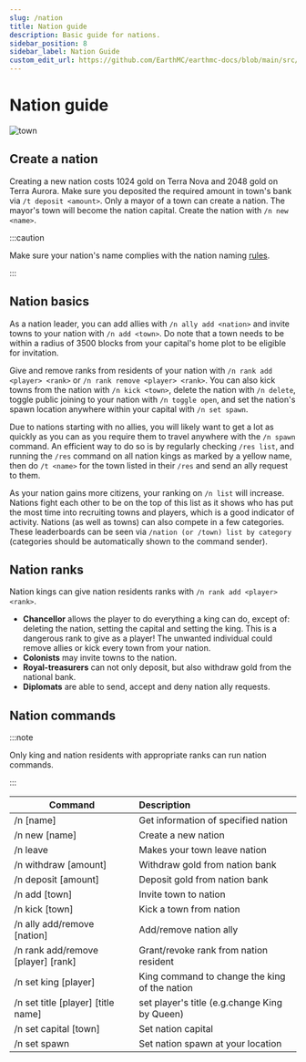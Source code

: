 ```yaml
---
slug: /nation
title: Nation guide
description: Basic guide for nations.
sidebar_position: 8
sidebar_label: Nation Guide
custom_edit_url: https://github.com/EarthMC/earthmc-docs/blob/main/src/docs/nation.mdx
---
```

# Nation guide

![town](/img/nation.webp)

## Create a nation
Creating a new nation costs 1024 gold on Terra Nova and 2048 gold on Terra Aurora. Make sure you deposited the required amount in town's bank via `/t deposit <amount>`. Only a mayor of a town can create a nation. The mayor's town will become the nation capital. Create the nation with `/n new <name>`.

:::caution

Make sure your nation's name complies with the nation naming [rules](https://earthmc.net/docs/rules).

:::

## Nation basics
As a nation leader, you can add allies with `/n ally add <nation>` and invite towns to your nation with `/n add <town>`. Do note that a town needs to be within a radius of 3500 blocks from your capital's home plot to be eligible for invitation.

Give and remove ranks from residents of your nation with `/n rank add <player> <rank>` or `/n rank remove <player> <rank>`. You can also kick towns from the nation with `/n kick <town>`, delete the nation with `/n delete`, toggle public joining to your nation with `/n toggle open`, and set the nation's spawn location anywhere within your capital with `/n set spawn`.

Due to nations starting with no allies, you will likely want to get a lot as quickly as you can as you require them to travel anywhere with the `/n spawn` command. An efficient way to do so is by regularly checking `/res list`, and running the `/res` command on all nation kings as marked by a yellow name, then do `/t <name>` for the town listed in their `/res` and send an ally request to them.

As your nation gains more citizens, your ranking on `/n list` will increase. Nations fight each other to be on the top of this list as it shows who has put the most time into recruiting towns and players, which is a good indicator of activity. Nations (as well as towns) can also compete in a few categories. These leaderboards can be seen via `/nation (or /town) list by category` (categories should be automatically shown to the command sender).

## Nation ranks
Nation kings can give nation residents ranks with `/n rank add <player> <rank>`.

* **Chancellor** allows the player to do everything a king can do, except of: deleting the nation, setting the capital and setting the king. This is a dangerous rank to give as a player! The unwanted individual could remove allies or kick every town from your nation.
* **Colonists** may invite towns to the nation.
* **Royal-treasurers** can not only deposit, but also withdraw gold from the national bank.
* **Diplomats** are able to send, accept and deny nation ally requests.

## Nation commands
:::note

Only king and nation residents with appropriate ranks can run nation commands.

:::

| Command                            | Description                                   |
| ---------------------------------- |:--------------------------------------------- |
| /n [name]                          | Get information of specified nation           |
| /n new [name]                      | Create a new nation                           |
| /n leave                           | Makes your town leave nation                  |
| /n withdraw [amount]               | Withdraw gold from nation bank                |
| /n deposit [amount]                | Deposit gold from nation bank                 |
| /n add [town]                      | Invite town to nation                         |
| /n kick [town]                     | Kick a town from nation                       |
| /n ally add/remove [nation]        | Add/remove nation ally                        |
| /n rank add/remove [player] [rank] | Grant/revoke rank from nation resident        |
| /n set king [player]               | King command to change the king of the nation |
| /n set title [player] [title name] | set player's title (e.g.change King by Queen) |
| /n set capital [town]              | Set nation capital                            |
| /n set spawn                       | Set nation spawn at your location             |
